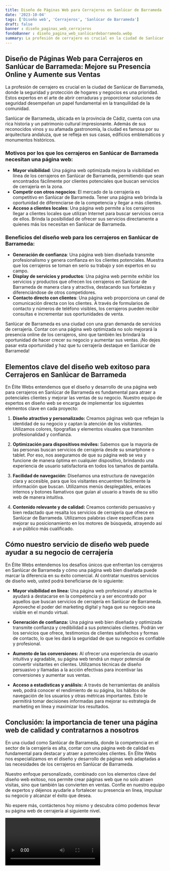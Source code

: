 ```yaml
---
title: Diseño de Páginas Web para Cerrajeros en Sanlúcar de Barrameda
date: '2023-10-04'
tags: ['Diseño web', 'Cerrajeros', 'Sanlúcar de Barrameda']
draft: false
banner : diseño_paginas_web_cerrajeros
fondoBanner : diseño_pagina_web_sanlúcardebarrameda.webp
summary: La profesión de cerrajero es crucial en la ciudad de Sanlúcar de Barrameda, donde la seguridad y protección de hogares y negocios es una prioridad. Estos expertos en el arte de abrir cerraduras y proporcionar soluciones de seguridad desempeñan un papel fundamental en la tranquilidad de la comunidad. 
---
```


## Diseño de Páginas Web para Cerrajeros en Sanlúcar de Barrameda: Mejore su Presencia Online y Aumente sus Ventas

La profesión de cerrajero es crucial en la ciudad de Sanlúcar de Barrameda, donde la seguridad y protección de hogares y negocios es una prioridad. Estos expertos en el arte de abrir cerraduras y proporcionar soluciones de seguridad desempeñan un papel fundamental en la tranquilidad de la comunidad. 

Sanlúcar de Barrameda, ubicada en la provincia de Cádiz, cuenta con una rica historia y un patrimonio cultural impresionante. Además de sus reconocidos vinos y su afamada gastronomía, la ciudad es famosa por su arquitectura andaluza, que se refleja en sus casas, edificios emblemáticos y monumentos históricos. 

### Motivos por los que los cerrajeros en Sanlúcar de Barrameda necesitan una página web:
- **Mayor visibilidad**: Una página web optimizada mejora la visibilidad en línea de los cerrajeros en Sanlúcar de Barrameda, permitiendo que sean encontrados fácilmente por clientes potenciales que buscan servicios de cerrajería en la zona.
- **Competir con otros negocios**: El mercado de la cerrajería es competitivo en Sanlúcar de Barrameda. Tener una página web brinda la oportunidad de diferenciarse de la competencia y llegar a más clientes.
- **Acceso a clientes locales**: Una página web permite a los cerrajeros llegar a clientes locales que utilizan Internet para buscar servicios cerca de ellos. Brinda la posibilidad de ofrecer sus servicios directamente a quienes más los necesitan en Sanlúcar de Barrameda.

### Beneficios del diseño web para los cerrajeros en Sanlúcar de Barrameda:
- **Generación de confianza**: Una página web bien diseñada transmite profesionalismo y genera confianza en los clientes potenciales. Muestra que los cerrajeros se toman en serio su trabajo y son expertos en su campo.
- **Display de servicios y productos**: Una página web permite exhibir los servicios y productos que ofrecen los cerrajeros en Sanlúcar de Barrameda de manera clara y atractiva, destacando sus fortalezas y diferenciándose de otros competidores.
- **Contacto directo con clientes**: Una página web proporciona un canal de comunicación directa con los clientes. A través de formularios de contacto y números de teléfono visibles, los cerrajeros pueden recibir consultas e incrementar sus oportunidades de venta.

Sanlúcar de Barrameda es una ciudad con una gran demanda de servicios de cerrajería. Contar con una página web optimizada no solo mejorará la presencia online de los cerrajeros, sino que también les brindará la oportunidad de hacer crecer su negocio y aumentar sus ventas. ¡No dejes pasar esta oportunidad y haz que tu cerrajería destaque en Sanlúcar de Barrameda!

<GifSeo />

<Cta />

## Elementos clave del diseño web exitoso para Cerrajeros en Sanlúcar de Barrameda

En Élite Webs entendemos que el diseño y desarrollo de una página web para cerrajeros en Sanlúcar de Barrameda es fundamental para atraer a potenciales clientes y mejorar las ventas de su negocio. Nuestro equipo de expertos en diseño web se encarga de implementar los siguientes elementos clave en cada proyecto:

1. **Diseño atractivo y personalizado:** Creamos páginas web que reflejan la identidad de su negocio y captan la atención de los visitantes. Utilizamos colores, tipografías y elementos visuales que transmiten profesionalidad y confianza.

2. **Optimización para dispositivos móviles:** Sabemos que la mayoría de las personas buscan servicios de cerrajería desde su smartphone o tablet. Por eso, nos aseguramos de que su página web se vea y funcione de manera óptima en cualquier dispositivo, brindando una experiencia de usuario satisfactoria en todos los tamaños de pantalla.

3. **Facilidad de navegación:** Diseñamos una estructura de navegación clara y accesible, para que los visitantes encuentren fácilmente la información que buscan. Utilizamos menús desplegables, enlaces internos y botones llamativos que guían al usuario a través de su sitio web de manera intuitiva.

4. **Contenido relevante y de calidad:** Creamos contenido persuasivo y bien redactado que resalta los servicios de cerrajería que ofrece en Sanlúcar de Barrameda. Utilizamos palabras clave específicas para mejorar su posicionamiento en los motores de búsqueda, atrayendo así a un público más cualificado.

## Cómo nuestro servicio de diseño web puede ayudar a su negocio de cerrajería

En Élite Webs entendemos los desafíos únicos que enfrentan los cerrajeros en Sanlúcar de Barrameda y cómo una página web bien diseñada puede marcar la diferencia en su éxito comercial. Al contratar nuestros servicios de diseño web, usted podrá beneficiarse de lo siguiente:

- **Mayor visibilidad en línea:** Una página web profesional y atractiva le ayudará a destacarse en la competencia y a ser encontrado por aquellos que buscan servicios de cerrajería en Sanlúcar de Barrameda. Aproveche el poder del marketing digital y haga que su negocio sea visible en el mundo virtual.

- **Generación de confianza:** Una página web bien diseñada y optimizada transmite confianza y credibilidad a sus potenciales clientes. Podrán ver los servicios que ofrece, testimonios de clientes satisfechos y formas de contacto, lo que les dará la seguridad de que su negocio es confiable y profesional.

- **Aumento de las conversiones:** Al ofrecer una experiencia de usuario intuitiva y agradable, su página web tendrá un mayor potencial de convertir visitantes en clientes. Utilizamos técnicas de diseño persuasivo y llamadas a la acción efectivas para incentivar las conversiones y aumentar sus ventas.

- **Acceso a estadísticas y análisis:** A través de herramientas de análisis web, podrá conocer el rendimiento de su página, los hábitos de navegación de los usuarios y otras métricas importantes. Esto le permitirá tomar decisiones informadas para mejorar su estrategia de marketing en línea y maximizar los resultados.

## Conclusión: la importancia de tener una página web de calidad y contratarnos a nosotros

En una ciudad como Sanlúcar de Barrameda, donde la competencia en el sector de la cerrajería es alta, contar con una página web de calidad es fundamental para destacar y atraer a potenciales clientes. En Élite Webs nos especializamos en el diseño y desarrollo de páginas web adaptadas a las necesidades de los cerrajeros en Sanlúcar de Barrameda.

Nuestro enfoque personalizado, combinado con los elementos clave del diseño web exitoso, nos permite crear páginas web que no solo atraen visitas, sino que también las convierten en ventas. Confíe en nuestro equipo de expertos y déjenos ayudarle a fortalecer su presencia en línea, impulsar su negocio y alcanzar el éxito que desea.

No espere más, contáctenos hoy mismo y descubra cómo podemos llevar su página web de cerrajería al siguiente nivel.

<Video />

<CtaBot job='Cerrajeros' city='Sanlúcar de Barrameda'/>

<Gmaps query='Sanlúcar de Barrameda+españa+maps' />
